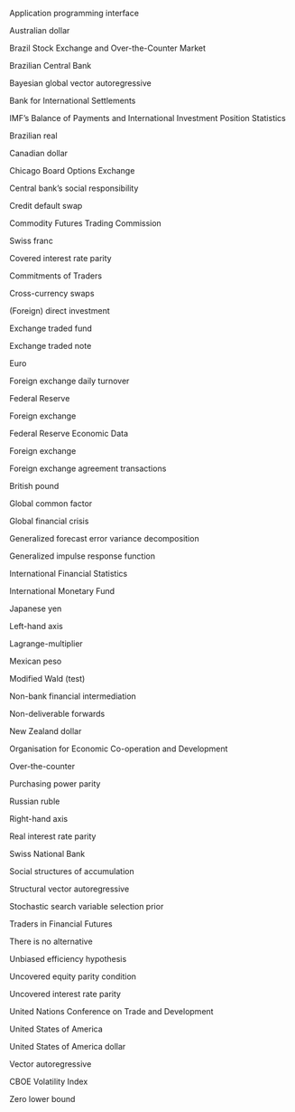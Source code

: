 \item[API] Application programming interface

\item[AUD] Australian dollar

\item[B3] Brazil Stock Exchange and Over-the-Counter Market

\item[BCB] Brazilian Central Bank

\item[BGVAR] Bayesian global vector autoregressive

\item[BIS] Bank for International Settlements

\item[BOP/IIP] IMF’s Balance of Payments and International Investment Position Statistics

\item[BRL] Brazilian real

\item[CAD] Canadian dollar

\item[CBOE] Chicago Board Options Exchange   

\item[CBSR] Central bank's social responsibility

\item[CDS] Credit default swap

\item[CFTC] Commodity Futures Trading Commission

\item[CHF] Swiss franc

\item[CIP] Covered interest rate parity

\item[COT] Commitments of Traders

\item[CSS] Cross-currency swaps

\item[DI] (Foreign) direct investment

\item[ETF] Exchange traded fund

\item[ETN] Exchange traded note

\item[EUR] Euro

\item[FDT] Foreign exchange daily turnover

\item[FED] Federal Reserve

\item[Forex] Foreign exchange

\item[FRED] Federal Reserve Economic Data

\item[FX] Foreign exchange

\item[FXAs] Foreign exchange agreement transactions

\item[GBP] British pound

\item[GCF] Global common factor

\item[GFC] Global financial crisis

\item[GFEVD] Generalized forecast error variance decomposition

\item[GIRF] Generalized impulse response function

\item[IFS] International Financial Statistics

\item[IMF] International Monetary Fund

\item[JPY] Japanese yen

\item[LHS] Left-hand axis

\item[LM] Lagrange-multiplier

\item[MXN] Mexican peso

\item[MWald] Modified Wald (test)

\item[NBFI] Non-bank financial intermediation

\item[NDFs] Non-deliverable forwards

\item[NZD] New Zealand dollar

\item[OECD] Organisation for Economic Co-operation and Development

\item[OTC] Over-the-counter

\item[PPP] Purchasing power parity

\item[RBL] Russian ruble 

\item[RHS] Right-hand axis

\item[RIP] Real interest rate parity

\item[SNB] Swiss National Bank

\item[SSA] Social structures of accumulation

\item[SVAR] Structural vector autoregressive

\item[SSVS] Stochastic search variable selection prior

\item[TFF] Traders in Financial Futures

\item[TINA] There is no alternative

\item[UEH] Unbiased efficiency hypothesis

\item[UEP] Uncovered equity parity condition

\item[UIP] Uncovered interest rate parity

\item[UNCTAD] United Nations Conference on Trade and Development

\item[U.S.] United States of America

\item[USD] United States of America dollar

\item[VAR] Vector autoregressive

\item[VIX] CBOE Volatility Index

\item[ZLB] Zero lower bound

